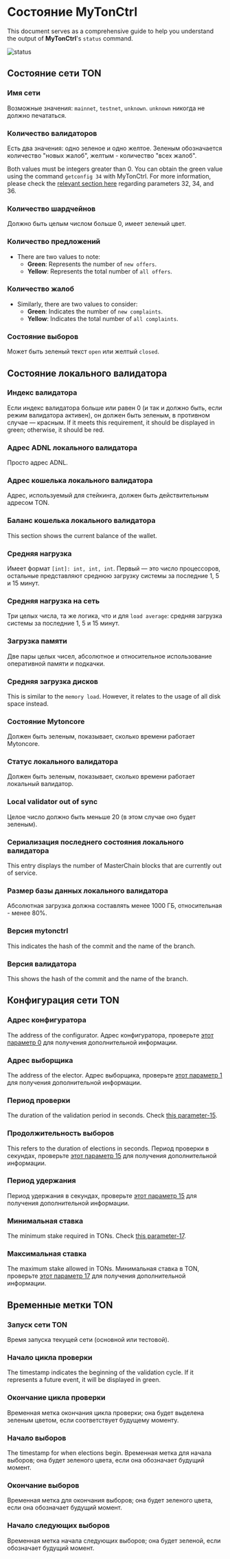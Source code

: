 
# Состояние MyTonCtrl

This document serves as a comprehensive guide to help you understand the output of **MyTonCtrl**'s `status` command.

![status](/img/docs/mytonctrl/status.png)

## Состояние сети TON

### Имя сети

Возможные значения: `mainnet`, `testnet`, `unknown`. `unknown` никогда не должно печататься.

### Количество валидаторов

Есть два значения: одно зеленое и одно желтое. Зеленым обозначается количество "новых жалоб", желтым - количество
"всех жалоб".

Both values must be integers greater than 0. You can obtain the green value using the command `getconfig 34` with MyTonCtrl. For more information, please check the [relevant section here](/v3/documentation/network/configs/blockchain-configs#param-32-34-and-36) regarding parameters 32, 34, and 36.

### Количество шардчейнов

Должно быть целым числом больше 0, имеет зеленый цвет.

### Количество предложений

- There are two values to note:
  - **Green**: Represents the number of `new offers`.
  - **Yellow**: Represents the total number of `all offers`.

### Количество жалоб

- Similarly, there are two values to consider:
  - **Green**: Indicates the number of `new complaints`.
  - **Yellow**: Indicates the total number of `all complaints`.

### Состояние выборов

Может быть зеленый текст `open` или желтый `closed`.

## Состояние локального валидатора

### Индекс валидатора

Если индекс валидатора больше или равен 0 (и так и должно быть, если режим валидатора активен), он должен быть зеленым, в противном случае — красным. If it meets this requirement, it should be displayed in green; otherwise, it should be red.

### Адрес ADNL локального валидатора

Просто адрес ADNL.

### Адрес кошелька локального валидатора

Адрес, используемый для стейкинга, должен быть действительным адресом TON.

### Баланс кошелька локального валидатора

This section shows the current balance of the wallet.

### Средняя нагрузка

Имеет формат `[int]: int, int, int`. Первый — это число процессоров, остальные представляют среднюю загрузку системы за последние 1, 5 и 15 минут.

### Средняя нагрузка на сеть

Три целых числа, та же логика, что и для `load average`: средняя загрузка системы за последние 1, 5 и 15 минут.

### Загрузка памяти

Две пары целых чисел, абсолютное и относительное использование оперативной памяти и подкачки.

### Средняя загрузка дисков

This is similar to the `memory load`. However, it relates to the usage of all disk space instead.

### Состояние Mytoncore

Должен быть зеленым, показывает, сколько времени работает Mytoncore.

### Статус локального валидатора

Должен быть зеленым, показывает, сколько времени работает локальный валидатор.

### Local validator out of sync

Целое число должно быть меньше 20 (в этом случае оно будет зеленым).

### Сериализация последнего состояния локального валидатора

This entry displays the number of MasterChain blocks that are currently out of service.

### Размер базы данных локального валидатора

Абсолютная загрузка должна составлять менее 1000 ГБ, относительная - менее 80%.

### Версия mytonctrl

This indicates the hash of the commit and the name of the branch.

### Версия валидатора

This shows the hash of the commit and the name of the branch.

## Конфигурация сети TON

### Адрес конфигуратора

The address of the configurator. Адрес конфигуратора, проверьте [этот параметр 0](/v3/documentation/network/configs/blockchain-configs#param-0) для получения дополнительной информации.

### Адрес выборщика

The address of the elector. Адрес выборщика, проверьте [этот параметр 1](/v3/documentation/network/configs/blockchain-configs#param-1) для получения дополнительной информации.

### Период проверки

The duration of the validation period in seconds. Check [this parameter-15](/v3/documentation/network/configs/blockchain-configs#param-15).

### Продолжительность выборов

This refers to the duration of elections in seconds. Период проверки в секундах, проверьте [этот параметр 15](/v3/documentation/network/configs/blockchain-configs#param-15) для получения дополнительной информации.

### Период удержания

Период удержания в секундах, проверьте [этот параметр 15](/v3/documentation/network/configs/blockchain-configs#param-15) для получения дополнительной информации.

### Минимальная ставка

The minimum stake required in TONs. Check [this parameter-17](/v3/documentation/network/configs/blockchain-configs#param-17).

### Максимальная ставка

The maximum stake allowed in TONs. Минимальная ставка в TON, проверьте [этот параметр 17](/v3/documentation/network/configs/blockchain-configs#param-17) для получения дополнительной информации.

## Временные метки TON

### Запуск сети TON

Время запуска текущей сети (основной или тестовой).

### Начало цикла проверки

The timestamp indicates the beginning of the validation cycle. If it represents a future event, it will be displayed in green.

### Окончание цикла проверки

Временная метка окончания цикла проверки; она будет выделена зеленым цветом, если соответствует будущему моменту.

### Начало выборов

The timestamp for when elections begin. Временная метка для начала выборов; она будет зеленого цвета, если она обозначает будущий момент.

### Окончание выборов

Временная метка для окончания выборов; она будет зеленого цвета, если она обозначает будущий момент.

### Начало следующих выборов

Временная метка начала следующих выборов; она будет зеленой, если обозначает будущий момент.

<Feedback />
